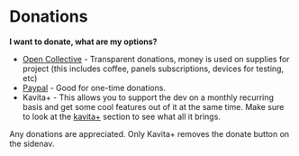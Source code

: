 # Donations

**I want to donate, what are my options?**

- [Open Collective](https://opencollective.com/kavita) - Transparent donations, money is used on supplies for project (this includes coffee, panels subscriptions, devices for testing, etc)
- [Paypal](https://www.paypal.com/paypalme/majora2007) - Good for one-time donations. 
- Kavita+ - This allows you to support the dev on a monthly recurring basis and get some cool features out of it at the same time. Make sure to look at the [kavita+](kavita+) section to see what all it brings. 

Any donations are appreciated. Only Kavita+ removes the donate button on the sidenav. 